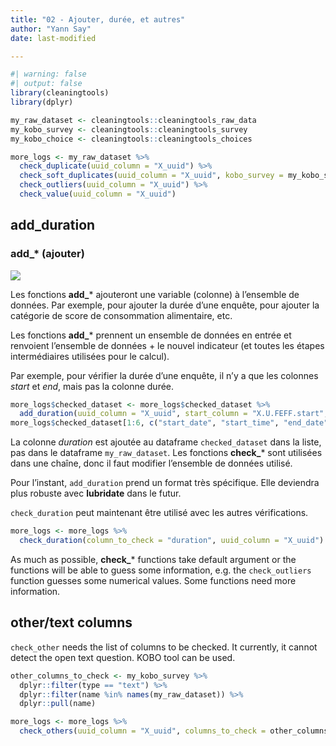 ```yaml
---
title: "02 - Ajouter, durée, et autres"
author: "Yann Say"
date: last-modified

---
```

```r
#| warning: false
#| output: false
library(cleaningtools)
library(dplyr)

my_raw_dataset <- cleaningtools::cleaningtools_raw_data
my_kobo_survey <- cleaningtools::cleaningtools_survey
my_kobo_choice <- cleaningtools::cleaningtools_choices

more_logs <- my_raw_dataset %>% 
  check_duplicate(uuid_column = "X_uuid") %>% 
  check_soft_duplicates(uuid_column = "X_uuid", kobo_survey = my_kobo_survey, sm_separator = ".") %>%
  check_outliers(uuid_column = "X_uuid") %>%
  check_value(uuid_column = "X_uuid") 
```

## add_duration

::: {.callout-tip appearance="minimal"}
### add\_\* (ajouter)

![](../config/images/verb%20-%20add.png)

Les fonctions **add\_**\* ajouteront une variable (colonne) à l'ensemble de données. Par exemple, pour ajouter la durée d'une enquête, pour ajouter la catégorie de score de consommation alimentaire, etc.

Les fonctions **add\_**\*  prennent un ensemble de données en entrée et renvoient l'ensemble de données + le nouvel indicateur (et toutes les étapes intermédiaires utilisées pour le calcul).

Par exemple, pour vérifier la durée d'une enquête, il n'y a que les colonnes *start* et *end*, mais pas la colonne durée.
:::

```r
more_logs$checked_dataset <- more_logs$checked_dataset %>% 
  add_duration(uuid_column = "X_uuid", start_column = "X.U.FEFF.start", end_column = "end")
more_logs$checked_dataset[1:6, c("start_date", "start_time", "end_date", "end_time", "days_diff", "duration")]

```

::: {.callout-warning .column-margin}
La colonne *duration* est ajoutée au dataframe `checked_dataset` dans la liste, pas dans le dataframe `my_raw_dataset`. Les fonctions **check\_**\* sont utilisées dans une chaîne, donc il faut modifier l'ensemble de données utilisé.
:::

::: {.callout-warning .column-margin}
Pour l'instant, `add_duration` prend un format très spécifique. Elle deviendra plus robuste avec **lubridate** dans le futur.
:::

`check_duration` peut maintenant être utilisé avec les autres vérifications.

```r
more_logs <- more_logs %>% 
  check_duration(column_to_check = "duration", uuid_column = "X_uuid")
```

As much as possible, **check\_**\* functions take default argument or the functions will be able to guess some information, e.g. the `check_outliers` function guesses some numerical values. Some functions need more information.

## other/text columns

`check_other` needs the list of columns to be checked. It currently, it cannot detect the open text question. KOBO tool can be used.

```r
other_columns_to_check <- my_kobo_survey %>% 
  dplyr::filter(type == "text") %>% 
  dplyr::filter(name %in% names(my_raw_dataset)) %>%
  dplyr::pull(name) 

more_logs <- more_logs %>% 
  check_others(uuid_column = "X_uuid", columns_to_check = other_columns_to_check) 
```
